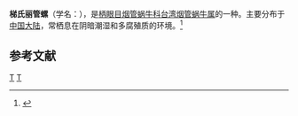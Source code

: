 {{Speciesbox
| taxon = Formosana timalthea
| binomial_authority = (Sykes, 1898)
}}
'''梯氏丽管螺'''（学名：''{{lang|la|Formosana timalthea}}''），是[[柄眼目|柄眼目]][[烟管蜗牛科|烟管蜗牛科]][[台湾烟管蜗牛属|台湾烟管蜗牛属]]的一种。主要分布于[[中国大陆|中国大陆]]，常栖息在阴暗潮湿和多腐殖质的环境。<ref>{{cite web|url=http://shell.sinica.edu.tw/chinese/shellbase_detail.php?science_no=5987|title=国际贝库：梯氏丽管螺|publisher=台湾贝类资料库|accessdate=2009-08-11|archive-date=2016-03-04|archive-url=https://web.archive.org/web/20160304111607/http://shell.sinica.edu.tw/chinese/shellbase_detail.php?science_no=5987|dead-url=no}}</ref>

== 参考文献 ==
{{reflist}}
{{taxonbar}}
[[Category:_1898年描述的动物|T]]
[[Category:台湾烟管蜗牛属|T]]